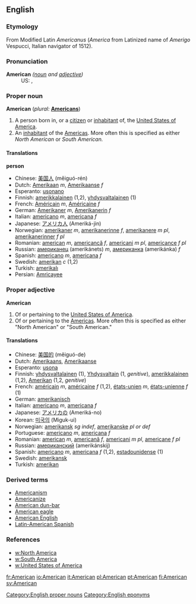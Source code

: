 ==English==
[[Category:English proper nouns]]
===Etymology===
From Modified Latin ''Americanus'' (''America'' from Latinized name of [[Category:English eponyms]] ''Amerigo'' Vespucci, Italian navigator of 1512).

===Pronunciation===
;'''American''' ''([[noun]] and [[adjective]])''
:US: {{SAMPA|/@"mEr@k@n/}}, {{IPA|/&#601;'m&#603;r&#601;k&#601;n/}}

===Proper noun===
'''American'''  (''plural:'' '''[[Americans]]''')
# A person born in, or a [[citizen]] or [[inhabitant]] of, the [[United States of America]].
# An [[inhabitant]] of the [[America]]s. More often this is specified as either ''North American'' or ''South American.''

==== Translations ====
'''person'''

*Chinese: [[美国人]] (měiguó-rén)
*Dutch: [[Amerikaan]] ''m'', [[Amerikaanse]] ''f''
*Esperanto: [[usonano]]
*Finnish: [[amerikkalainen]] (1,2), [[yhdysvaltalainen]] (1)
*French: [[Américain]] ''m'', [[Américaine]] ''f''
*German: [[Amerikaner]] ''m'', [[Amerikanerin]] ''f''
*Italian: [[americano]] ''m'', [[americana#Italian|americana]] ''f''
*Japanese: [[アメリカ人]] (Ameriká-jin)
*Norwegian: [[amerikaner]] ''m'', [[amerikanerinne]] ''f'', [[amerikanere]] ''m pl'', [[amerikanerinner]] ''f pl''
*Romanian: [[american]] ''m'', [[americancă]] ''f'', [[americani]] ''m pl'', [[americance]] ''f pl''
*Russian: [[американец]] (amerikánets) ''m'', [[американка]] (amerikánka) ''f''
*Spanish: [[americano]] ''m'', [[americana#Spanish|americana]] ''f''
*Swedish: [[amerikan]] ''c'' (1,2)
*Turkish: [[amerikalı]]
*Persian: [[Amricayee]]

===Proper adjective===
'''American'''
# Of or pertaining to the [[United States of America]].
# Of or pertaining to the [[America]]s. More often this is specified as either "North American" or "South American."

==== Translations ====
*Chinese: [[美国]][[的]] (měiguó-de)
*Dutch: [[Amerikaans]], [[Amerikaanse]]
*Esperanto: [[usona]]
*Finnish: [[yhdysvaltalainen]] (1), [[Yhdysvallat|Yhdysvaltain]] (1, ''genitive''), [[amerikkalainen]] (1,2), [[Amerikka|Amerikan]] (1,2, ''genitive'')
*French: [[américain]] ''m'', [[américaine]] ''f'' (1,2), [[états-unien]] ''m'', [[états-unienne]] ''f'' (1)
*German: [[amerikanisch]]
*Italian: [[americano]] ''m'', [[americana]] ''f''
*Japanese: [[アメリカ]][[の]] (Ameriká-no)
*Korean: [[미국]][[의]] (Miguk-ui)
*Norwegian: [[amerikansk]] ''sg indef'', [[amerikanske]] ''pl or def''
*Portuguese: [[americano]] ''m'', [[americana]] ''f''
*Romanian: [[american]] ''m'', [[americană]] ''f'', [[americani]] ''m pl'', [[americane]] ''f pl''
*Russian: [[американский]] (amerikánskij)
*Spanish: [[americano]] ''m'', [[americana]] ''f'' (1,2), [[estadounidense]] (1)
*Swedish: [[amerikansk]]
*Turkish: [[amerikan]]

===Derived terms===
*[[Americanism]]
*[[Americanize]]
*[[American dun-bar]]
*[[American eagle]]
*[[American English]]
*[[Latin-American Spanish]]

=== References ===
*[[w:North America]]
*[[w:South America]]
*[[w:United States of America]]

[[fr:American]]
[[io:American]]
[[it:American]]
[[pl:American]]
[[pt:American]]
[[fi:American]]
[[sv:American]]